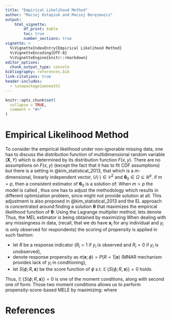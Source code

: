 ```yaml
---
title: "Empirical Likelihood Method"
author: "Maciej Ostapiuk and Maciej Beręsewicz"
output: 
    html_vignette:
        df_print: kable
        toc: true
        number_sections: true
vignette: >
  %\VignetteIndexEntry{Empirical Likelihood Method}
  %\VignetteEncoding{UTF-8}
  %\VignetteEngine{knitr::rmarkdown}
editor_options: 
  chunk_output_type: console
bibliography: references.bib
link-citations: true
header-includes: 
  - \usepackage{amsmath}
---
```


```r
knitr::opts_chunk$set(
  collapse = TRUE,
  comment = "#>"
)
```

\usepackage[colorlinks=true, allcolors=blue]{hyperref}
\DeclareMathOperator*{\argmax}{arg\,max}
\DeclareMathOperator*{\df}{\text{d}}
\DeclareMathOperator*{\E}{\mathbb{E}}
\DeclareMathOperator*{\argmin}{arg\,min}
\DeclareMathOperator*{\esssup}{ess\,sup}
\DeclareMathOperator*{\plim}{plim}
\newcommand{\1}{\mathmybb{1}}
\allowdisplaybreaks

\newcommand{\bX}{\boldsymbol{X}}
\newcommand{\bx}{\boldsymbol{x}}
\newcommand{\bY}{\boldsymbol{Y}}
\newcommand{\by}{\boldsymbol{y}}
\newcommand{\bh}{\boldsymbol{h}}
\newcommand{\bg}{\boldsymbol{g}}
\newcommand{\bH}{\boldsymbol{H}}
\newcommand{\ba}{\boldsymbol{a}}
\newcommand{\bp}{\boldsymbol{p}}
\newcommand{\bA}{\boldsymbol{A}}
\newcommand{\bw}{\boldsymbol{w}}
\newcommand{\bd}{\boldsymbol{d}}
\newcommand{\bZ}{\boldsymbol{Z}}
\newcommand{\bz}{\boldsymbol{z}}
\newcommand{\bv}{\boldsymbol{v}}
\newcommand{\bb}{\boldsymbol{b}}
\newcommand{\bu}{\boldsymbol{u}}
\newcommand{\bU}{\boldsymbol{U}}
\newcommand{\bQ}{\boldsymbol{Q}}
\newcommand{\bG}{\boldsymbol{G}}
\newcommand{\HT}{\text{\rm HT}}

\newcommand{\bbeta}{\boldsymbol{\beta}}
\newcommand{\balpha}{\boldsymbol{\alpha}}
\newcommand{\btau}{\boldsymbol{\tau}}
\newcommand{\bgamma}{\boldsymbol{\gamma}}
\newcommand{\bGamma}{\boldsymbol{\Gamma}}
\newcommand{\btheta}{\boldsymbol{\theta}}
\newcommand{\blambda}{\boldsymbol{\lambda}}
\newcommand{\bPhi}{\boldsymbol{\Phi}}
\newcommand{\bEta}{\boldsymbol{\eta}}

\newcommand{\bZero}{\boldsymbol{0}}
\newcommand{\indicator}{\mathmybb{1}}

\newcommand{\colvec}{\operatorname{colvec}}
\newcommand{\logit}{\operatorname{logit}}
\newcommand{\Exp}{\operatorname{Exp}}
\newcommand{\Ber}{\operatorname{Bernoulli}}
\newcommand{\Uni}{\operatorname{Uniform}}
\newcommand{\argmin}{\operatorname{argmin}}

# Empirical Likelihood Method
To consider the empirical likelihood under non-ignorable missing data, one has to discuss the distribution function of multidimensional random variable $(\bX,Y)$ which is determined by its distribution function $F(x,y)$. There are no assumptions on $F(x,y)$ (except the fact that it has to fit CDF assumptions) but there is a setting in @kim_statistical_2013, that
\begin{equation}\label{eq: setting on (X,Y)}
\E\{U(\btheta_0; X,Y)\} = 0 
\end{equation}
which is a $m$-dimensional, linearly independent vector, $U(\cdot) \in \mathcal{C}^2$ and $\btheta_0 \in \Omega \subseteq \mathbb{R}^p$. if $m = p$, then a consistent estimator of $\btheta_0$ is a solution of:
\begin{equation}\label{eq: consistent estimator of btheta under m = p}
\sum_{i=1}^{n} U(\btheta, \bx_i, y).
\end{equation}
When $m > p$ the model is called \textit{over-identified}, thus one has to adjust the methodology which results in different optimization problem, since \ref{eq: consistent estimator of btheta under m = p} might not provide solution at all. This adjustment is also proposed in @kim_statistical_2013 and the EL approach is concentrated around finding a solution $\btheta$ that maximizes the empirical likelihood function of $\btheta$:
\begin{equation}\label{eq: EL solution for m>p}
L(\btheta) = \argmax_{\btheta}\left\{\prod_{i=1}^n p_i: p_i>0, \sum_{i=1}^np_i \wedge \sum_{i=1}^n p_i U(\btheta; \bx_i, y_i) = 0\right\}.
\end{equation}
Using the Lagrange multiplier method, lets denote
\begin{equation}
    \hat{p}_i(\btheta)  =\frac{1}{n} \frac{1}{1+\hat{\lambda}_{\btheta}'U(\theta; \bx_i, y_i)}.
\end{equation}
Thus, the MEL estimator is being obtained by maximizing
\begin{equation} \label{eq: empirical likelihood method estimator}
l_e(\btheta) = \sum_{i=1}^n\log\{\hat{p}_i(\btheta)\}.
\end{equation}
When dealing with any missingness in data, (recall, that we do have $\bx_i$ for any individual and $y_i$ is only observed for respondents) the scoring of propensity is applied in such fashion:

- let $R$ be a response indicator ($R_i=1$ if $y_i$ is observed and $R_i=0$ if $y_i$ is unobserved),
- denote response propensity as $\pi(\bx;\phi) = P(R =1|\bx)$ (MNAR mechanism provides lack of $y_i$ in conditioning),
- let $S(\phi; R, \bx)$ be the score function of $\phi$ s.t. $\E\{S(\phi; R, \bx)\} = 0$ holds.
  
Thus,  $\E\{S(\phi; R, \bx)\} = 0$ is one of the moment conditions, along with second one of form:
\begin{equation}\label{eq: second moment condition for EL by PS}
\E\left\{\frac{R}{\pi(\bX;\phi)}U(\btheta,\bX, Y)\right\} = 0
\end{equation}
Those two moment conditions allows us to perform propensity-score-based MELE by maximizing:
\begin{equation}\label{eq: MELE by PS}
L(\btheta, \phi) = \argmax\left\{\prod_{i=1}^n p_i: \bp \in B(\btheta, \phi) \right\},
\end{equation}
where
\begin{equation}\label{eq: F(\btheta, \phi) definition}
B(\btheta, \phi) = \left\{\bp: p_i>0, \sum_{i=1}^np_i, \sum_{i=1}^n p_i\frac{R_i}{\pi(\bx_i;\phi)} U(\btheta; \bx_i, y_i) = 0\, \sum_{i=1}^n p_i S(\phi; R_i, \bx_i) = 0 \right\}.
\end{equation}

# References
